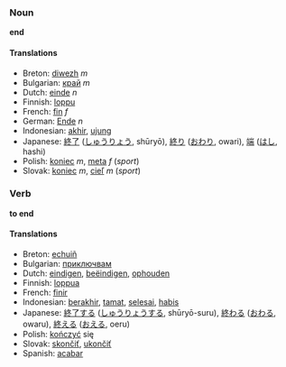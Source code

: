 === Noun ===
'''end'''

==== Translations ====
*Breton: [[diwezh]] ''m''
*Bulgarian: [[край]] ''m''
*Dutch: [[einde]] ''n''
*Finnish: [[loppu]]
*French: [[fin]] ''f''
*German: [[Ende]] ''n''
*Indonesian: [[akhir]], [[ujung]]
*Japanese: [[終了]] ([[しゅうりょう]], shūryō), [[終り]] ([[おわり]], owari), [[端]] ([[はし]], hashi)
*Polish: [[koniec]] ''m'', [[meta]] ''f'' (''sport'')
*Slovak: [[koniec]] ''m'', [[cieľ]] ''m'' (''sport'')

=== Verb ===
'''to end'''

==== Translations ====
*Breton: [[echuiñ]]
*Bulgarian: [[приключвам]]
*Dutch: [[eindigen]], [[beëindigen]], [[ophouden]]
*Finnish: [[loppua]]
*French: [[finir]]
*Indonesian: [[akhir|berakhir]], [[tamat]], [[selesai]], [[habis]]
*Japanese: [[終了]]する ([[しゅうりょう]]する, shūryō-suru), [[終わる]] ([[おわる]], owaru), [[終える]] ([[おえる]], oeru)
*Polish: [[kończyć]] się
*Slovak: [[skončiť]], [[ukončiť]]
*Spanish: [[acabar]]